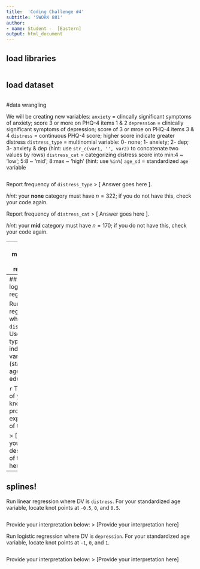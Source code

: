 ```yaml
---
title:  'Coding Challenge #4'
subtitle: 'SWORK 881'
author:
- name: Student -  [Eastern]
output: html_document
---
```


## load libraries
```r

```

## load dataset
```r



```


#data wrangling

We will be creating new variables: 
`anxiety` = clincally significant symptoms of anxiety; score 3 or more on PHQ-4 items 1 & 2
`depression` = clinically significant symptoms of depression; score of 3 or mroe on PHQ-4 items 3 & 4 
`distress` = continuous PHQ-4 score; higher score indicate greater distress
`distress_type` = multinomial variable: 0- none; 1- anxiety; 2- dep; 3- anxiety & dep
(hint: use `str_c(var1, '', var2)` to concatenate two values by rows)
`distress_cat` = categorizing distress score into min:4 ~ 'low'; 5:8 ~ 'mid'; 8:max ~ 'high'
(hint: use `%in%`)
`age_sd` = standardized `age` variable


```r


```

Report frequency of `distress_type`
> [ Answer goes here  ].

_hint_: your **none** category must have $n=322$; if you do not have this, check your code again.


Report frequency of `distress_cat`
> [ Answer goes here ].

_hint_: your **mid** category must have $n=170$; if you do not have this, check your code again.

---
## multinomial logistic regression

Run multinomial regression where DV is `distress_type`. Use `anxiety` as your reference category. 
Use your typical list of independent variables (standardized age, sex, education). 
 
_hint_: use `nnet` package's `multinom` function

```r

```

Please note your interpretation unit and your outcome unit must be the same. If needed, trasnform your output to facilitate  your interpretation.

Focusing on those who reported both _anxiety_ **AND** _depression_ as your outcome level of interest, provide your interpretation below:
> [Provide your interpretation here]


---
## ordinal logistic regression

Run ordinal regression where DV is `distress_cat`. Use your typical list of independent variables (standardized age, sex, education).

```r


```
To the best of your knowledge, provide explanation of the result. 

> [Provide your description of the result here]


---
## splines!

Run linear regression where DV is `distress`. For your standardized age variable, locate knot points at `-0.5`, `0`, and `0.5`. 

```r

```

Provide your interpretation below:
> [Provide your interpretation here]


Run logistic regression where DV is `depression`. For your standardized age variable, locate knot points at  `-1`, `0`, and `1`. 

```r

```
Provide your interpretation below:
> [Provide your interpretation here]
